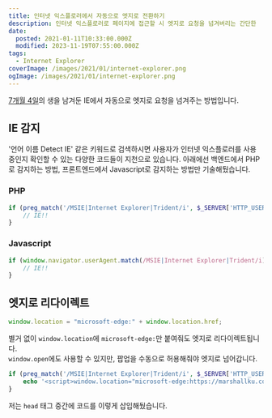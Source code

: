 ```yaml
---
title: 인터넷 익스플로러에서 자동으로 엣지로 전환하기
description: 인터넷 익스플로러로 페이지에 접근할 시 엣지로 요청을 넘겨버리는 간단한
date:
  posted: 2021-01-11T10:33:00.000Z
  modified: 2023-11-19T07:55:00.000Z
tags:
  - Internet Explorer
coverImage: /images/2021/01/internet-explorer.png
ogImage: /images/2021/01/internet-explorer.png
---
```


[7개월 4일](https://death-to-ie11.com/)의 생을 남겨둔 IE에서 자동으로 엣지로 요청을 넘겨주는 방법입니다.

## IE 감지

'언어 이름 Detect IE' 같은 키워드로 검색하시면 사용자가 인터넷 익스플로러를 사용 중인지 확인할 수 있는 다양한 코드들이 지천으로 있습니다. 아래에선 백엔드에서 PHP로 감지하는 방법, 프론트엔드에서 Javascript로 감지하는 방법만 기술해뒀습니다.

### PHP

```php
if (preg_match('/MSIE|Internet Explorer|Trident/i', $_SERVER['HTTP_USER_AGENT'])) {
    // IE!!
}
```

### Javascript

```js
if (window.navigator.userAgent.match(/MSIE|Internet Explorer|Trident/i)) {
    // IE!!
}
```

## 엣지로 리다이렉트

```js
window.location = "microsoft-edge:" + window.location.href;
```

별거 없이 `window.location`에 `microsoft-edge:`만 붙여줘도 엣지로 리다이렉트됩니다.  
`window.open`에도 사용할 수 있지만, 팝업을 수동으로 허용해줘야 엣지로 넘어갑니다.

```php
if (preg_match('/MSIE|Internet Explorer|Trident/i', $_SERVER['HTTP_USER_AGENT'])) {
    echo '<script>window.location="microsoft-edge:https://marshallku.com'.$_SERVER['REQUEST_URI'].'";</script>';
}
```

저는 `head` 태그 중간에 코드를 이렇게 삽입해뒀습니다.